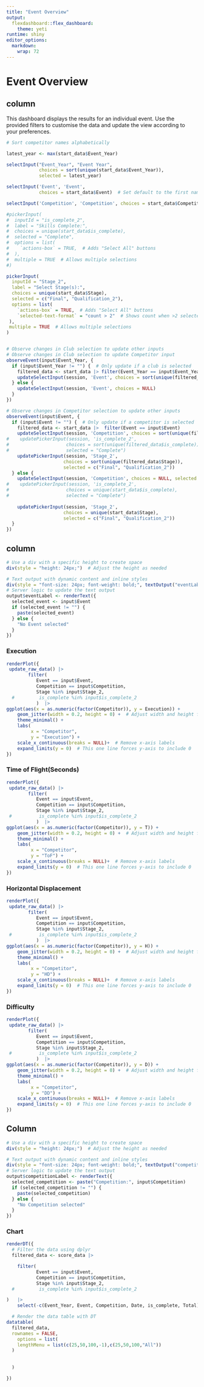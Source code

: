```yaml
---
title: "Event Overview"
output:
  flexdashboard::flex_dashboard:
    theme: yeti
runtime: shiny
editor_options:
  markdown:
    wrap: 72
---
```


# Event Overview


## column {.sidebar}

This dashboard displays the results for an individual event. Use the provided filters to customise the data and update the view according to your preferences.

```r
# Sort competitor names alphabetically

latest_year <- max(start_data$Event_Year)

selectInput("Event_Year", "Event Year",
            choices = sort(unique(start_data$Event_Year)),
            selected = latest_year)

selectInput('Event', 'Event',
            choices = start_data$Event)  # Set default to the first name in the sorted list

selectInput('Competition', 'Competition', choices = start_data$Competition)  # Set default to the first name in the sorted list

#pickerInput(
#  inputId = "is_complete_2",
#  label = "Skills Complete:", 
#  choices = unique(start_data$is_complete),
#  selected = "Complete",
#  options = list(
#    `actions-box` = TRUE,  # Adds "Select All" buttons
#  ),
#  multiple = TRUE  # Allows multiple selections
#)

pickerInput(
  inputId = "Stage_2",
  label = "Select Stage(s):", 
  choices = unique(start_data$Stage),
  selected = c("Final", "Qualification_2"),
  options = list(
    `actions-box` = TRUE,  # Adds "Select All" buttons
    `selected-text-format` = "count > 2"  # Shows count when >2 selected
 ),
 multiple = TRUE  # Allows multiple selections
)


# Observe changes in Club selection to update other inputs
# Observe changes in Club selection to update Competitor input
observeEvent(input$Event_Year, {
  if (input$Event_Year != "") {  # Only update if a club is selected
    filtered_data <- start_data |> filter(Event_Year == input$Event_Year)
    updateSelectInput(session, 'Event', choices = sort(unique(filtered_data$Event)))
  } else {
    updateSelectInput(session, 'Event', choices = NULL)
  }
})

# Observe changes in Competitor selection to update other inputs
observeEvent(input$Event, {
  if (input$Event != "") {  # Only update if a competitor is selected
    filtered_data <- start_data |>  filter(Event == input$Event)
    updateSelectInput(session, 'Competition', choices = sort(unique(filtered_data$Competition)))
#    updatePickerInput(session, 'is_complete_2', 
#                     choices = sort(unique(filtered_data$is_complete)), 
#                     selected = "Complete")
    updatePickerInput(session, 'Stage_2', 
                     choices = sort(unique(filtered_data$Stage)), 
                     selected = c("Final", "Qualification_2"))
  } else {
    updateSelectInput(session, 'Competition', choices = NULL, selected = "Competition")
#    updatePickerInput(session, 'is_complete_2', 
#                     choices = unique(start_data$is_complete), 
#                     selected = "Complete")
    
    updatePickerInput(session, 'Stage_2', 
                     choices = unique(start_data$Stage), 
                     selected = c("Final", "Qualification_2"))
  }
})


```

## column {data-width="200"}
```r

# Use a div with a specific height to create space
div(style = "height: 24px;")  # Adjust the height as needed

# Text output with dynamic content and inline styles
div(style = "font-size: 24px; font-weight: bold;", textOutput("eventLabel"))
# Server logic to update the text output
output$eventLabel <- renderText({
  selected_event <- input$Event
  if (selected_event != "") {
    paste(selected_event)
  } else {
    "No Event selected"
  }
})
```

### Execution

```r

renderPlot({
 update_raw_data() |> 
        filter(
           Event == input$Event,
           Competition == input$Competition,
           Stage %in% input$Stage_2,
  #         is_complete %in% input$is_complete_2  
           )  |>
ggplot(aes(x = as.numeric(factor(Competitor)), y = Execution)) +
    geom_jitter(width = 0.2, height = 0) +  # Adjust width and height for jitter effect
    theme_minimal() +
    labs(
         x = "Competitor",
         y = "Execution") +
    scale_x_continuous(breaks = NULL)+  # Remove x-axis labels
    expand_limits(y = 0)  # This one line forces y-axis to include 0
})
```

### Time of Flight(Seconds)

```r

renderPlot({
 update_raw_data() |> 
        filter(
           Event == input$Event,
           Competition == input$Competition,
           Stage %in% input$Stage_2,
 #          is_complete %in% input$is_complete_2  
           )  |>
ggplot(aes(x = as.numeric(factor(Competitor)), y = T)) +
    geom_jitter(width = 0.2, height = 0) +  # Adjust width and height for jitter effect
    theme_minimal() +
    labs(
         x = "Competitor",
         y = "ToF") +
    scale_x_continuous(breaks = NULL)+  # Remove x-axis labels
    expand_limits(y = 0)  # This one line forces y-axis to include 0
})
```

### Horizontal Displacement

```r

renderPlot({
 update_raw_data() |> 
        filter(
           Event == input$Event,
           Competition == input$Competition,
           Stage %in% input$Stage_2,
 #          is_complete %in% input$is_complete_2  
           )  |>
ggplot(aes(x = as.numeric(factor(Competitor)), y = H)) +
    geom_jitter(width = 0.2, height = 0) +  # Adjust width and height for jitter effect
    theme_minimal() +
    labs(
         x = "Competitor",
         y = "HD") +
    scale_x_continuous(breaks = NULL)+  # Remove x-axis labels
    expand_limits(y = 0)  # This one line forces y-axis to include 0
})
```

### Difficulty

```r

renderPlot({
 update_raw_data() |> 
        filter(
           Event == input$Event,
           Competition == input$Competition,
           Stage %in% input$Stage_2,
 #          is_complete %in% input$is_complete_2            
           )  |>
ggplot(aes(x = as.numeric(factor(Competitor)), y = D)) +
    geom_jitter(width = 0.2, height = 0) +  # Adjust width and height for jitter effect
    theme_minimal() +
    labs(
         x = "Competitor",
         y = "DD") +
    scale_x_continuous(breaks = NULL)+  # Remove x-axis labels
    expand_limits(y = 0)  # This one line forces y-axis to include 0
})
```

## Column {data-width="700"}

```r

# Use a div with a specific height to create space
div(style = "height: 24px;")  # Adjust the height as needed

# Text output with dynamic content and inline styles
div(style = "font-size: 24px; font-weight: bold;", textOutput("competitionLabel"))
# Server logic to update the text output
output$competitionLabel <- renderText({
  selected_competition <- paste("Competition:", input$Competition)
  if (selected_competition != "") {
    paste(selected_competition)
  } else {
    "No Competition selected"
  }
})
```

### Chart

```r
renderDT({
  # Filter the data using dplyr
  filtered_data <- score_data |> 

    filter(
           Event == input$Event,
           Competition == input$Competition,
           Stage %in% input$Stage_2,
  #         is_complete %in% input$is_complete_2 

)   |> 
    select(-c(Event_Year, Event, Competition, Date, is_complete, Total))

  # Render the data table with DT
datatable(
  filtered_data,
  rownames = FALSE,
    options = list(
    lengthMenu = list(c(25,50,100,-1),c(25,50,100,"All"))
  )
  
  
  )

})
```